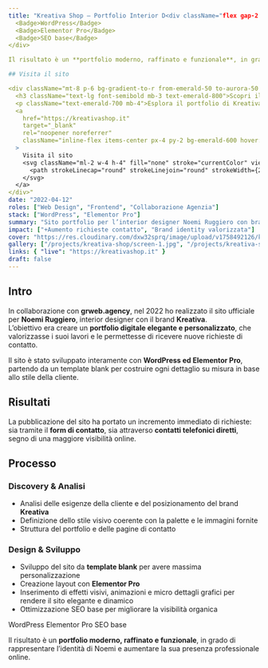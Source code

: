 ```yaml
---
title: "Kreativa Shop — Portfolio Interior D<div className="flex gap-2 mt-4">
  <Badge>WordPress</Badge>
  <Badge>Elementor Pro</Badge>
  <Badge>SEO base</Badge>
</div>

Il risultato è un **portfolio moderno, raffinato e funzionale**, in grado di rappresentare l'identità di Noemi e aumentare la sua presenza professionale online.

## Visita il sito

<div className="mt-8 p-6 bg-gradient-to-r from-emerald-50 to-aurora-50 rounded-lg border border-emerald-200">
  <h3 className="text-lg font-semibold mb-3 text-emerald-800">Scopri il progetto dal vivo</h3>
  <p className="text-emerald-700 mb-4">Esplora il portfolio di Kreativa e scopri il lavoro dell'interior designer Noemi Ruggiero.</p>
  <a 
    href="https://kreativashop.it" 
    target="_blank" 
    rel="noopener noreferrer"
    className="inline-flex items-center px-4 py-2 bg-emerald-600 hover:bg-emerald-700 text-white font-medium rounded-lg transition-colors"
  >
    Visita il sito
    <svg className="ml-2 w-4 h-4" fill="none" stroke="currentColor" viewBox="0 0 24 24">
      <path strokeLinecap="round" strokeLinejoin="round" strokeWidth={2} d="M10 6H6a2 2 0 00-2 2v10a2 2 0 002 2h10a2 2 0 002-2v-4M14 4h6m0 0v6m0-6L10 14" />
    </svg>
  </a>
</div>"
date: "2022-04-12"
roles: ["Web Design", "Frontend", "Collaborazione Agenzia"]
stack: ["WordPress", "Elementor Pro"]
summary: "Sito portfolio per l’interior designer Noemi Ruggiero con brand personalizzato."
impact: ["+Aumento richieste contatto", "Brand identity valorizzata"]
cover: "https://res.cloudinary.com/dxw32sprq/image/upload/v1758492126/kreativa_u1hocb.png"
gallery: ["/projects/kreativa-shop/screen-1.jpg", "/projects/kreativa-shop/screen-2.jpg"]
links: { "live": "https://kreativashop.it" }
draft: false
---
```



## Intro

In collaborazione con **grweb.agency**, nel 2022 ho realizzato il sito ufficiale per **Noemi Ruggiero**, interior designer con il brand **Kreativa**.  
L’obiettivo era creare un **portfolio digitale elegante e personalizzato**, che valorizzasse i suoi lavori e le permettesse di ricevere nuove richieste di contatto.  

Il sito è stato sviluppato interamente con **WordPress ed Elementor Pro**, partendo da un template blank per costruire ogni dettaglio su misura in base allo stile della cliente.

## Risultati

La pubblicazione del sito ha portato un incremento immediato di richieste:  
sia tramite il **form di contatto**, sia attraverso **contatti telefonici diretti**, segno di una maggiore visibilità online.

<div className="grid grid-cols-2 md:grid-cols-4 gap-4 my-8">
  <Kpi label="Richieste di contatto" value="In crescita" />
  <Kpi label="Portfolio online" value="Completamente personalizzato" />
  <Kpi label="Collaborazione" value="grweb.agency" />
  <Kpi label="CMS" value="WordPress + Elementor" />
</div>

## Processo

### Discovery & Analisi
- Analisi delle esigenze della cliente e del posizionamento del brand **Kreativa**  
- Definizione dello stile visivo coerente con la palette e le immagini fornite  
- Struttura del portfolio e delle pagine di contatto  

### Design & Sviluppo
- Sviluppo del sito da **template blank** per avere massima personalizzazione  
- Creazione layout con **Elementor Pro**  
- Inserimento di effetti visivi, animazioni e micro dettagli grafici per rendere il sito elegante e dinamico  
- Ottimizzazione SEO base per migliorare la visibilità organica  

<div className="flex gap-2 mt-4">
  <Badge>WordPress</Badge>
  <Badge>Elementor Pro</Badge>
  <Badge>SEO base</Badge>
</div>

Il risultato è un **portfolio moderno, raffinato e funzionale**, in grado di rappresentare l’identità di Noemi e aumentare la sua presenza professionale online.